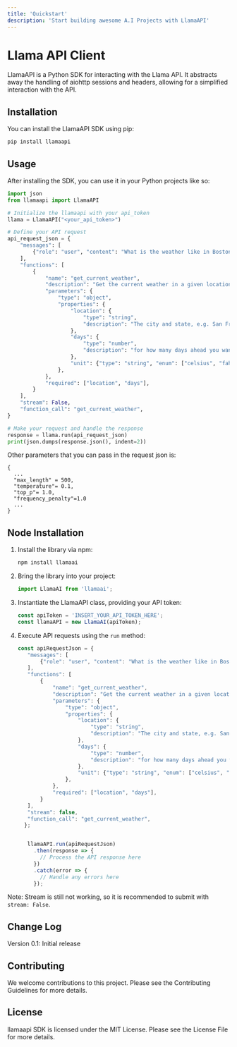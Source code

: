 ```yaml
---
title: 'Quickstart'
description: 'Start building awesome A.I Projects with LlamaAPI'
---
```


# Llama API Client

LlamaAPI is a Python SDK for interacting with the Llama API. It abstracts away the handling of aiohttp sessions and headers, allowing for a simplified interaction with the API.

## Installation

You can install the LlamaAPI SDK using pip:

```python
pip install llamaapi
```

## Usage

After installing the SDK, you can use it in your Python projects like so:

```python
import json
from llamaapi import LlamaAPI

# Initialize the llamaapi with your api_token
llama = LlamaAPI("<your_api_token>")

# Define your API request
api_request_json = {
    "messages": [
        {"role": "user", "content": "What is the weather like in Boston?"},
    ],
    "functions": [
        {
            "name": "get_current_weather",
            "description": "Get the current weather in a given location",
            "parameters": {
                "type": "object",
                "properties": {
                    "location": {
                        "type": "string",
                        "description": "The city and state, e.g. San Francisco, CA",
                    },
                    "days": {
                        "type": "number",
                        "description": "for how many days ahead you wants the forecast",
                    },
                    "unit": {"type": "string", "enum": ["celsius", "fahrenheit"]},
                },
            },
            "required": ["location", "days"],
        }
    ],
    "stream": False,
    "function_call": "get_current_weather",
}

# Make your request and handle the response
response = llama.run(api_request_json)
print(json.dumps(response.json(), indent=2))
```

Other parameters that you can pass in the request json is:

```
{
  ...
  "max_length" = 500,
  "temperature"= 0.1,
  "top_p"= 1.0,
  "frequency_penalty"=1.0
  ...
}
```
## Node Installation
1. Install the library via npm:

   ```bash
   npm install llamaai
   ```

2. Bring the library into your project:

   ```javascript
   import LlamaAI from 'llamaai';
   ```

3. Instantiate the LlamaAPI class, providing your API token:

   ```javascript
   const apiToken = 'INSERT_YOUR_API_TOKEN_HERE';
   const llamaAPI = new LlamaAI(apiToken);
   ```

4. Execute API requests using the `run` method:

   ```javascript
   const apiRequestJson = {
      "messages": [
          {"role": "user", "content": "What is the weather like in Boston?"},
      ],
      "functions": [
          {
              "name": "get_current_weather",
              "description": "Get the current weather in a given location",
              "parameters": {
                  "type": "object",
                  "properties": {
                      "location": {
                          "type": "string",
                          "description": "The city and state, e.g. San Francisco, CA",
                      },
                      "days": {
                          "type": "number",
                          "description": "for how many days ahead you wants the forecast",
                      },
                      "unit": {"type": "string", "enum": ["celsius", "fahrenheit"]},
                  },
              },
              "required": ["location", "days"],
          }
      ],
      "stream": false,
      "function_call": "get_current_weather",
     };
   
   
      llamaAPI.run(apiRequestJson)
        .then(response => {
          // Process the API response here
        })
        .catch(error => {
          // Handle any errors here
        });
   ```



Note: Stream is still not working, so it is recommended to submit with `stream: False`.

## Change Log

Version 0.1: Initial release

## Contributing

We welcome contributions to this project. Please see the Contributing Guidelines for more details.

## License

llamaapi SDK is licensed under the MIT License. Please see the License File for more details.
